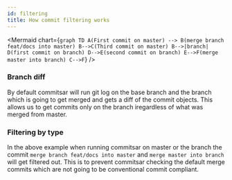```yaml
---
id: filtering
title: How commit filtering works
---
```



<Mermaid
  chart={`
	graph TD
  A(First commit on master) --> B(merge branch feat/docs into master)
  B-->C(Third commit on master)
  B-->|branch| D(first commit on branch)
  D-->E(second commit on branch)
  E-->F(merge master into branch)
  C-->F
`}
/>

### Branch diff

By default commitsar will run git log on the base branch and the branch which is going to get merged and gets a diff of the commit objects.
This allows us to get commits only on the branch iregardless of what was merged from master.

### Filtering by type

In the above example when running commitsar on master or the branch the commit `merge branch feat/docs into master` and `merge master into branch` will get filtered out.
This is to prevent commitsar checking the default merge commits which are not going to be conventional commit compliant.
